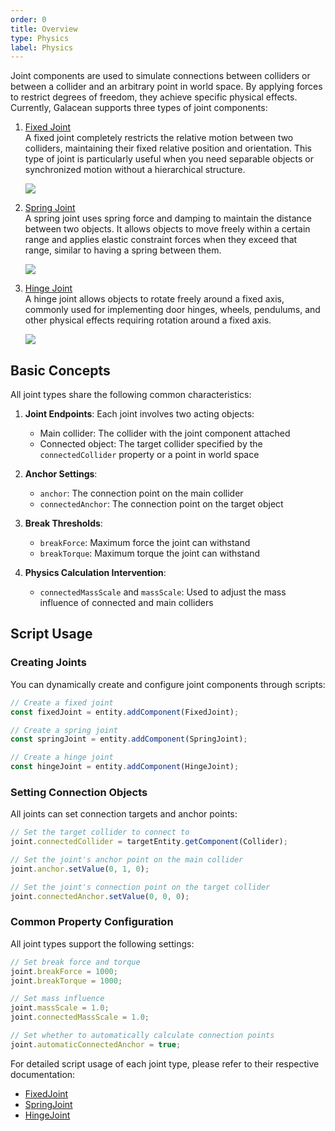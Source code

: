 ```yaml
---
order: 0
title: Overview
type: Physics
label: Physics
---
```


Joint components are used to simulate connections between colliders or between a collider and an arbitrary point in world space. By applying forces to restrict degrees of freedom, they achieve specific physical effects. Currently, Galacean supports three types of joint components:

1. [Fixed Joint](/docs/physics/joint/fixedJoint)  
   A fixed joint completely restricts the relative motion between two colliders, maintaining their fixed relative position and orientation. This type of joint is particularly useful when you need separable objects or synchronized motion without a hierarchical structure.

   <Image src="https://mdn.alipayobjects.com/huamei_3zduhr/afts/img/A*h050RoMxg8sAAAAAAAAAAAAAesJ_AQ/original" />

2. [Spring Joint](/docs/physics/joint/springJoint)  
   A spring joint uses spring force and damping to maintain the distance between two objects. It allows objects to move freely within a certain range and applies elastic constraint forces when they exceed that range, similar to having a spring between them.

   <Image src="https://mdn.alipayobjects.com/huamei_3zduhr/afts/img/A*eWoxQ57nWeEAAAAAAAAAAAAAesJ_AQ/original" />

3. [Hinge Joint](/docs/physics/joint/hingeJoint)  
   A hinge joint allows objects to rotate freely around a fixed axis, commonly used for implementing door hinges, wheels, pendulums, and other physical effects requiring rotation around a fixed axis.

   <Image src="https://mdn.alipayobjects.com/huamei_3zduhr/afts/img/A*yZPrRohs-VcAAAAAAAAAAAAAesJ_AQ/original" />

## Basic Concepts

All joint types share the following common characteristics:

1. **Joint Endpoints**: Each joint involves two acting objects:
   - Main collider: The collider with the joint component attached
   - Connected object: The target collider specified by the `connectedCollider` property or a point in world space

2. **Anchor Settings**:
   - `anchor`: The connection point on the main collider
   - `connectedAnchor`: The connection point on the target object

3. **Break Thresholds**:
   - `breakForce`: Maximum force the joint can withstand
   - `breakTorque`: Maximum torque the joint can withstand

4. **Physics Calculation Intervention**:
    - `connectedMassScale` and `massScale`: Used to adjust the mass influence of connected and main colliders

## Script Usage

### Creating Joints

You can dynamically create and configure joint components through scripts:

```typescript
// Create a fixed joint
const fixedJoint = entity.addComponent(FixedJoint);

// Create a spring joint
const springJoint = entity.addComponent(SpringJoint);

// Create a hinge joint
const hingeJoint = entity.addComponent(HingeJoint);
```

### Setting Connection Objects

All joints can set connection targets and anchor points:

```typescript
// Set the target collider to connect to
joint.connectedCollider = targetEntity.getComponent(Collider);

// Set the joint's anchor point on the main collider
joint.anchor.setValue(0, 1, 0);

// Set the joint's connection point on the target collider
joint.connectedAnchor.setValue(0, 0, 0);
```

### Common Property Configuration

All joint types support the following settings:

```typescript
// Set break force and torque
joint.breakForce = 1000;
joint.breakTorque = 1000;

// Set mass influence
joint.massScale = 1.0;
joint.connectedMassScale = 1.0;

// Set whether to automatically calculate connection points
joint.automaticConnectedAnchor = true;
```

For detailed script usage of each joint type, please refer to their respective documentation:
- [FixedJoint](/docs/physics/joint/fixedJoint)
- [SpringJoint](/docs/physics/joint/springJoint)
- [HingeJoint](/docs/physics/joint/hingeJoint)
